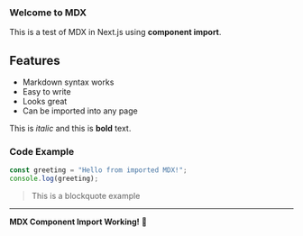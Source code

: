 ### Welcome to MDX

This is a test of MDX in Next.js using **component import**.

## Features

- Markdown syntax works
- Easy to write
- Looks great
- Can be imported into any page

This is *italic* and this is **bold** text.

### Code Example

```javascript
const greeting = "Hello from imported MDX!";
console.log(greeting);
```

> This is a blockquote example

---

**MDX Component Import Working!** 🎉
